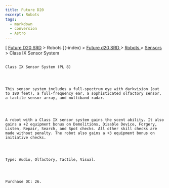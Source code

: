 ```yaml
---
title: Future D20
excerpt: Robots
tags:
  - markdown
  - conversion
  - Astro
---
```







[
[Future D20 SRD]( / ) > Robots
     ](-index)
     >
     [
      Future d20 SRD
     ](future-d20-srd-index)
     >
     [
      Robots
     ](future-d20-srd-robots-index)
     >
     [
      Sensors
     ](future-d20-srd-robots-sensors-index)
     > Class IX Sensor System
    




## 
    Class IX Sensor System (PL 8)
   



    This sensor system includes a full-spectrum eye with darkvision (out to 180 feet), a full-frequency ear, a sophisticated olfactory sensor, a tactile sensor array, and multiband radar.
   



    A robot with a Class IX sensor system gains the scent ability. It also gains a +2 equipment bonus on Demolitions, Disable Device, Forgery, Listen, Repair, Search, and Spot checks. All other skill checks are made without penalty. The robot also gains a +3 equipment bonus on initiative checks.
   



    Type: Audio, Olfactory, Tactile, Visual.
   



    Purchase DC: 26.
   





